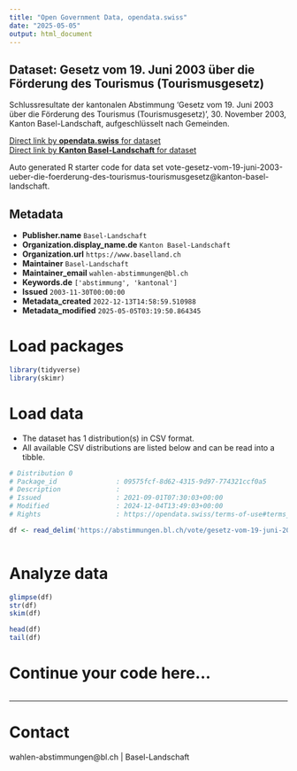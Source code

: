 ```yaml
---
title: "Open Government Data, opendata.swiss"
date: "2025-05-05"
output: html_document
---
```


## Dataset: Gesetz vom 19. Juni 2003 über die Förderung des Tourismus (Tourismusgesetz)

Schlussresultate der kantonalen Abstimmung 'Gesetz vom 19. Juni 2003 über die Förderung des Tourismus (Tourismusgesetz)', 30. November 2003, Kanton Basel-Landschaft, aufgeschlüsselt nach Gemeinden.

[Direct link by **opendata.swiss** for dataset](https://opendata.swiss/de/dataset/gesetz-vom-19-juni-2003-uber-die-forderung-des-tourismus-tourismusgesetz)<br>
[Direct link by **Kanton Basel-Landschaft** for dataset](https://abstimmungen.bl.ch/vote/gesetz-vom-19-juni-2003-ueber-die-foerderung-des-tourismus-tourismusgesetz/data)

Auto generated R starter code for data set vote-gesetz-vom-19-juni-2003-ueber-die-foerderung-des-tourismus-tourismusgesetz@kanton-basel-landschaft.

## Metadata

- **Publisher.name** `Basel-Landschaft`
- **Organization.display_name.de** `Kanton Basel-Landschaft`
- **Organization.url** `https://www.baselland.ch`
- **Maintainer** `Basel-Landschaft`
- **Maintainer_email** `wahlen-abstimmungen@bl.ch`
- **Keywords.de** `['abstimmung', 'kantonal']`
- **Issued** `2003-11-30T00:00:00`
- **Metadata_created** `2022-12-13T14:58:59.510988`
- **Metadata_modified** `2025-05-05T03:19:50.864345`


# Load packages

```r

library(tidyverse)
library(skimr)

```

# Load data

-   The dataset has 1 distribution(s) in CSV format.
-   All available CSV distributions are listed below and can be read into a tibble.

```r

# Distribution 0
# Package_id               : 09575fcf-8d62-4315-9d97-774321ccf0a5
# Description              : 
# Issued                   : 2021-09-01T07:30:03+00:00
# Modified                 : 2024-12-04T13:49:03+00:00
# Rights                   : https://opendata.swiss/terms-of-use#terms_by

df <- read_delim('https://abstimmungen.bl.ch/vote/gesetz-vom-19-juni-2003-ueber-die-foerderung-des-tourismus-tourismusgesetz/data-csv')



```

# Analyze data

```r

glimpse(df)
str(df)
skim(df)

head(df)
tail(df)

```

# Continue your code here...

```r

```

------------------------------------------------------------------------

# Contact

wahlen-abstimmungen@bl.ch | Basel-Landschaft
